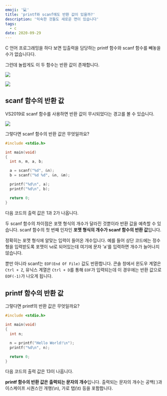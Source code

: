 ```yaml
---
emoji: '💻'
title: 'printf와 scanf에도 반환 값이 있을까?'
description: '익숙한 것들도 새로운 면이 있습니다'
tags:
  - c
date: 2020-09-29
---
```


C 언어 프로그래밍을 하다 보면 입출력을 담당하는 printf 함수와 scanf 함수를 빼놓을 수가 없습니다다.

그런데 놀랍게도 이 두 함수는 반환 값이 존재합니다.

![](0.png)

![](1.png)

## scanf 함수의 반환 값

VS2019로 scanf 함수를 사용하면 반환 값이 무시되었다는 경고를 볼 수 있습니다.

![](2.png)

그렇다면 scanf 함수의 반환 값은 무엇일까요?

```c
#include <stdio.h>

int main(void)
{
  int n, m, a, b;

  a = scanf("%d", &n);
  b = scanf("%d %d", &n, &m);

  printf("%d\n", a);
  printf("%d\n", b);

  return 0;
}
```

다음 코드의 출력 값은 1과 2가 나옵니다.

두 scanf 함수의 차이점은 포맷 형식의 개수가 달라진 것뿐이라 반환 값을 예측할 수 있습니다. scanf 함수의 첫 번째 인자인 **포맷 형식의 개수가 scanf 함수의 반환 값**입니다.

정확히는 포맷 형식에 알맞는 입력이 들어온 개수입니다. 예를 들어 상단 코드에는 정수형을 입력받도록 포맷이 `%d`로 되어있는데 여기에 문자 'a'를 입력하면 개수가 늘어나지 않습니다.

뿐만 아니라 scanf는 `EOF(End Of File)` 값도 반환합니다. 콘솔 창에서 윈도우 계열은 `Ctrl + Z`, 유닉스 계열은 `Ctrl + D`를 통해 `EOF`가 입력되는데 이 경우에는 반환 값으로 `EOF(-1)`가 나오게 됩니다.

## printf 함수의 반환 값

그렇다면 printf의 반환 값은 무엇일까요?

```c
#include <stdio.h>

int main(void)
{
  int n;

  n = printf("Hello World!\n");
  printf("%d\n", n);

  return 0;
}
```

다음 코드의 출력 값은 13이 나옵니다.

**printf 함수의 반환 값은 출력되는 문자의 개수**입니다. 출력되는 문자의 개수는 공백( )과 이스케이프 시퀀스인 개행(\n), 가로 탭(\t) 등을 포함합니다.
